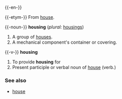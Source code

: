 {{-en-}}

{{-etym-}}
From [[house]].

{{-noun-}}
'''housing'''  (''plural:'' [[housings]])
#A group of [[house]]s.
#A mechanical component's container or covering.

{{-v-}}
'''housing'''
#To provide '''housing''' for
#Present participle or verbal noun of [[house]] (verb.)

===See also===
*[[house]]